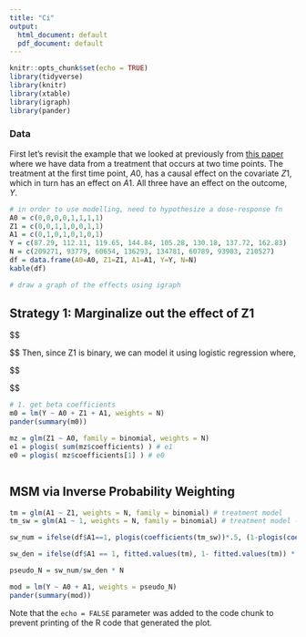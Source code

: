 ```yaml
---
title: "Ci"
output:
  html_document: default
  pdf_document: default
---
```


```r
knitr::opts_chunk$set(echo = TRUE)
library(tidyverse)
library(knitr)
library(xtable)
library(igraph)
library(pander)
```

### Data

First let's revisit the example that we looked at previously from [this paper](https://tinyurl.com/y45qk8d4) where we have data from a treatment that occurs at two time points. The treatment at the first time point, $A0$, has a causal effect on the covariate $Z1$, which in turn has an effect on $A1$. All three have an effect on the outcome, $Y$.

```r
# in order to use modelling, need to hypothesize a dose-response fn
A0 = c(0,0,0,0,1,1,1,1)
Z1 = c(0,0,1,1,0,0,1,1)
A1 = c(0,1,0,1,0,1,0,1)
Y = c(87.29, 112.11, 119.65, 144.84, 105.28, 130.18, 137.72, 162.83)
N = c(209271, 93779, 60654, 136293, 134781, 60789, 93903, 210527)
df = data.frame(A0=A0, Z1=Z1, A1=A1, Y=Y, N=N)
kable(df)
```

```r
# draw a graph of the effects using igraph
```

## Strategy 1: Marginalize out the effect of Z1

$$
\begin{aligned}

E_{Y|A0,A1} &= E_{Z1|A0} \big(E(Y|A0,Z1,A1) \big) \\
&= E_{Z1|A0} \big( \beta_0 + \beta_1 A0 + \beta_2 Z1 + \beta_3 A1  \big)

\end{aligned}
$$
Then, since Z1 is binary, we can model it using logistic regression where,

$$
\begin{aligned}

E(Z1|A0) &= P(Z1=1 \vert A0 ) = \text{logit}^{-1} (\alpha_0 + \alpha_1 A0)\\

\end{aligned}
$$

```r
# 1. get beta coefficients
m0 = lm(Y ~ A0 + Z1 + A1, weights = N)
pander(summary(m0))
```

```r
mz = glm(Z1 ~ A0, family = binomial, weights = N)
e1 = plogis( sum(mz$coefficients) ) # e1
e0 = plogis( mz$coefficients[1] ) # e0
```

```r

```



## MSM via Inverse Probability Weighting 




```r

tm = glm(A1 ~ Z1, weights = N, family = binomial) # treatment model
tm_sw = glm(A1 ~ 1, weights = N, family = binomial) # treatment model - stabilize weights

sw_num = ifelse(df$A1==1, plogis(coefficients(tm_sw))*.5, (1-plogis(coefficients(tm_sw))) * .5 )

sw_den = ifelse(df$A1 == 1, fitted.values(tm), 1- fitted.values(tm)) * .5

pseudo_N = sw_num/sw_den * N

mod = lm(Y ~ A0 + A1, weights = pseudo_N)
pander(summary(mod))

```

Note that the `echo = FALSE` parameter was added to the code chunk to prevent printing of the R code that generated the plot.
